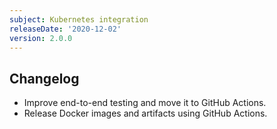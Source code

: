 ```yaml
---
subject: Kubernetes integration
releaseDate: '2020-12-02'
version: 2.0.0
---
```


## Changelog

- Improve end-to-end testing and move it to GitHub Actions.
- Release Docker images and artifacts using GitHub Actions.